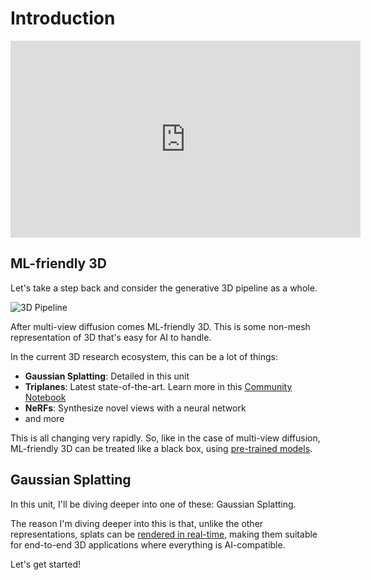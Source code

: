 # Introduction

<iframe width="560" height="315" src="https://www.youtube.com/embed/GQXDjzNWuPc?si=njT9XvX5RlYI7Lbq" title="YouTube video player" frameborder="0" allow="accelerometer; autoplay; clipboard-write; encrypted-media; gyroscope; picture-in-picture; web-share" referrerpolicy="strict-origin-when-cross-origin" allowfullscreen></iframe>

## ML-friendly 3D

Let's take a step back and consider the generative 3D pipeline as a whole.

![3D Pipeline](https://huggingface.co/datasets/huggingface/documentation-images/resolve/main/ml-for-3d-course/3d-pipeline.png)

After multi-view diffusion comes ML-friendly 3D. This is some non-mesh representation of 3D that's easy for AI to handle.

In the current 3D research ecosystem, this can be a lot of things:

- **Gaussian Splatting**: Detailed in this unit
- **Triplanes**: Latest state-of-the-art. Learn more in this [Community Notebook](https://colab.research.google.com/github/FeMa42/OpenLRM/blob/main/Introduction_to_triplanes_colab.ipynb)
- **NeRFs**: Synthesize novel views with a neural network
- and more

This is all changing very rapidly. So, like in the case of multi-view diffusion, ML-friendly 3D can be treated like a black box, using [pre-trained models](https://huggingface.co/models?pipeline_tag=image-to-3d&sort=trending).

## Gaussian Splatting

In this unit, I'll be diving deeper into one of these: Gaussian Splatting.

The reason I'm diving deeper into this is that, unlike the other representations, splats can be [rendered in real-time](https://huggingface.co/spaces/dylanebert/4DGS-demo), making them suitable for end-to-end 3D applications where everything is AI-compatible.

Let's get started!
